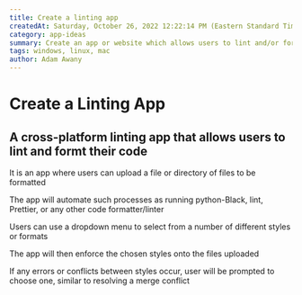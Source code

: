 ```yaml
---
title: Create a linting app
createdAt: Saturday, October 26, 2022 12:22:14 PM (Eastern Standard Time)
category: app-ideas
summary: Create an app or website which allows users to lint and/or format code to a specific standard. 
tags: windows, linux, mac
author: Adam Awany
---
```


# Create a Linting App

## A cross-platform linting app that allows users to lint and formt their code 

It is an app where users can upload a file or directory of files to be formatted

The app will automate such processes as running python-Black, lint, Prettier, or any other code formatter/linter

Users can use a dropdown menu to select from a number of different styles or formats

The app will then enforce the chosen styles onto the files uploaded

If any errors or conflicts between styles occur, user will be prompted to choose one, similar to resolving a merge conflict
